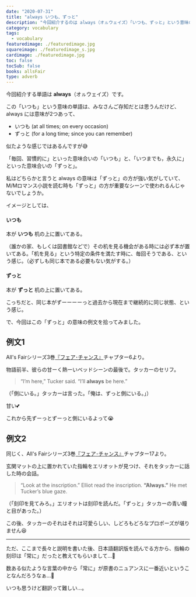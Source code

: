 ```yaml
---
date: "2020-07-31"
title: "always いつも、ずっと"
description: "今回紹介するのは always（オㇽウェイズ）「いつも、ずっと」という意味の副詞です。例文は、All's Fairシリーズ3巻[￥『フェア･チャンス』より"
category: vocabulary
tags:
  - vocabulary
featuredimage: ./featuredimage.jpg
squareimage: ./featuredimage_s.jpg
cardimage: ./featuredimage.jpg
toc: false
tocSub: false
books: allsFair
type: adverb
---
```



今回紹介する単語は __always__（オㇽウェイズ）です。  

この「いつも」という意味の単語は、みなさんご存知だとは思うんだけど、always には意味が2つあって、

- いつも (at all times; on every occasion)
- ずっと (for a long time; since you can remember)

似たような感じではあるんですが😅

「毎回、習慣的に」といった意味合いの「いつも」と、「いつまでも，永久に」といった意味合いの「ずっと」。

私はどちらかと言うと always の意味は「ずっと」の方が強い気がしていて、M/Mロマンス小説を読む時も「ずっと」の方が重要なシーンで使われるんじゃないでしょうか。

イメージとしては、

#### いつも

本が __いつも__ 机の上に置いてある。

（誰かの家、もしくは図書館などで）その机を見る機会がある時には必ず本が置いてある。「机を見る」という特定の条件を満たす時に、毎回そうである、という感じ。（必ずしも同じ本である必要もない気がする。）

#### ずっと

本が __ずっと__ 机の上に置いてある。

こっちだと、同じ本がずーーーーっと過去から現在まで継続的に同じ状態、という感じ。

で、今回はこの「ずっと」の意味の例文を拾ってみました。

## 例文1

All's Fairシリーズ3巻[『フェア･チャンス』](/mm-romance/fair-chance/)チャプター6より。

物語前半、彼らの甘ーく熱ーいベッドシーンの最後で。タッカーのセリフ。

<Blockquote book srcBook="fairChance" lang="en" chapter="6">
“I’m here,” Tucker said. “I’ll <strong>always</strong> be here.”
</Blockquote>

<p className="translation">（「側にいる。」タッカーは言った。「俺は、ずっと側にいる。」）</p>

甘い💕

これから先ずーっとずーっと側にいるよって😭

## 例文2

同じく、All's Fairシリーズ3巻[『フェア･チャンス』](/mm-romance/fair-chance/)チャプター17より。

玄関マットの上に置かれていた指輪をエリオットが見つけ、それをタッカーに話した時の会話。

<Blockquote book srcBook="fairChance" lang="en" chapter="17">
“Look at the inscription.” Elliot read the inscription. <strong>“Always.”</strong> He met Tucker’s blue gaze.
</Blockquote>

<p className="translation">（「刻印を見てみろ。」エリオットは刻印を読んだ。「ずっと」タッカーの青い瞳と目があった。）</p>

この後、タッカーのそれはそれは可愛らしい、しどろもどろなプロポーズが堪りません😆

---

ただ、ここまで長々と説明を書いた後、日本語翻訳版を読んでる方から、指輪の刻印は「常に」だったと教えてもらいまして…🤔

数ある似たような言葉の中から「常に」が原書のニュアンスに一番近いということなんだろうなぁ…🤔

いつも思うけど翻訳って難しい…。

<VocabularyFooter book="fairChance" />

